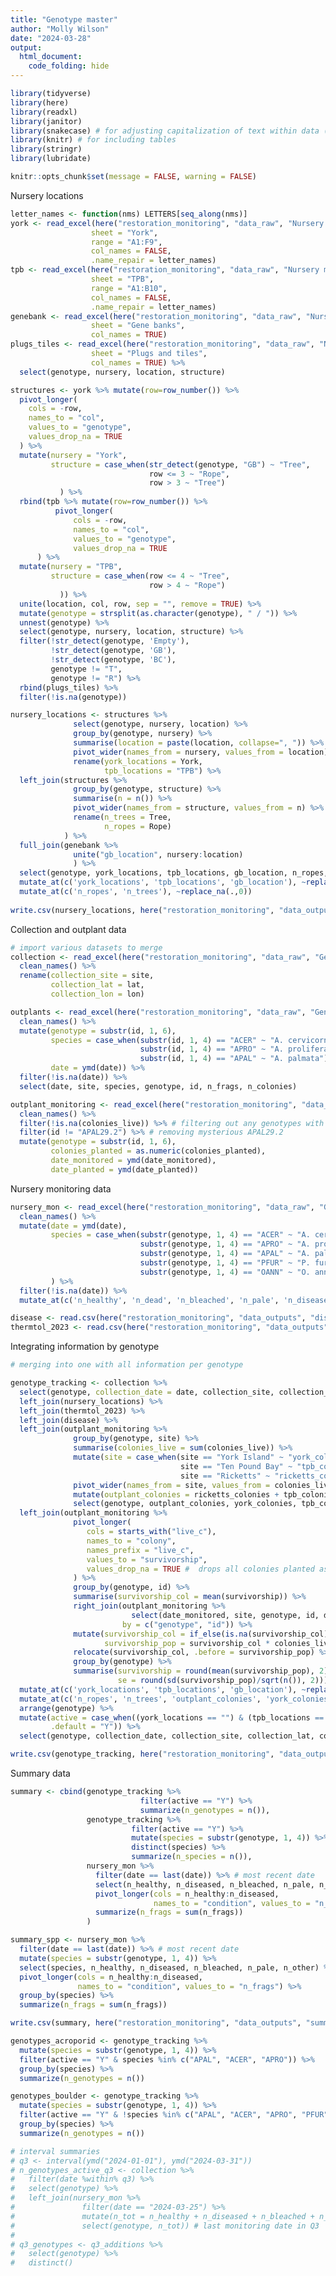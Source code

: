 ```yaml
---
title: "Genotype master"
author: "Molly Wilson"
date: "2024-03-28"
output: 
  html_document:
    code_folding: hide
---
```


```r
library(tidyverse)
library(here) 
library(readxl) 
library(janitor)
library(snakecase) # for adjusting capitalization of text within data (e.g., species names)
library(knitr) # for including tables
library(stringr)
library(lubridate)

knitr::opts_chunk$set(message = FALSE, warning = FALSE)
```

Nursery locations
```r
letter_names <- function(nms) LETTERS[seq_along(nms)]
york <- read_excel(here("restoration_monitoring", "data_raw", "Nursery map.xlsx"), 
                  sheet = "York", 
                  range = "A1:F9",
                  col_names = FALSE, 
                  .name_repair = letter_names)
tpb <- read_excel(here("restoration_monitoring", "data_raw", "Nursery map.xlsx"), 
                  sheet = "TPB", 
                  range = "A1:B10",
                  col_names = FALSE, 
                  .name_repair = letter_names)
genebank <- read_excel(here("restoration_monitoring", "data_raw", "Nursery map.xlsx"), 
                  sheet = "Gene banks",
                  col_names = TRUE)
plugs_tiles <- read_excel(here("restoration_monitoring", "data_raw", "Nursery map.xlsx"), 
                  sheet = "Plugs and tiles", 
                  col_names = TRUE) %>%
  select(genotype, nursery, location, structure)

structures <- york %>% mutate(row=row_number()) %>%
  pivot_longer(
    cols = -row,
    names_to = "col",
    values_to = "genotype",
    values_drop_na = TRUE
  ) %>%
  mutate(nursery = "York",
         structure = case_when(str_detect(genotype, "GB") ~ "Tree",
                               row <= 3 ~ "Rope",
                               row > 3 ~ "Tree")
           ) %>%
  rbind(tpb %>% mutate(row=row_number()) %>%
          pivot_longer(
              cols = -row,
              names_to = "col",
              values_to = "genotype",
              values_drop_na = TRUE
      ) %>%
  mutate(nursery = "TPB",
         structure = case_when(row <= 4 ~ "Tree",
                               row > 4 ~ "Rope")
           )) %>%
  unite(location, col, row, sep = "", remove = TRUE) %>%
  mutate(genotype = strsplit(as.character(genotype), " / ")) %>% 
  unnest(genotype) %>%
  select(genotype, nursery, location, structure) %>%
  filter(!str_detect(genotype, 'Empty'),
         !str_detect(genotype, 'GB'),
         !str_detect(genotype, 'BC'),
         genotype != "T",
         genotype != "R") %>%
  rbind(plugs_tiles) %>%
  filter(!is.na(genotype))

nursery_locations <- structures %>%
              select(genotype, nursery, location) %>%
              group_by(genotype, nursery) %>%
              summarise(location = paste(location, collapse=", ")) %>%
              pivot_wider(names_from = nursery, values_from = location) %>%
              rename(york_locations = York,
                     tpb_locations = "TPB") %>%
  left_join(structures %>%
              group_by(genotype, structure) %>%
              summarise(n = n()) %>%
              pivot_wider(names_from = structure, values_from = n) %>%
              rename(n_trees = Tree,
                     n_ropes = Rope)
            ) %>%
  full_join(genebank %>%
              unite("gb_location", nursery:location)
              ) %>%
  select(genotype, york_locations, tpb_locations, gb_location, n_ropes, n_trees) %>%
  mutate_at(c('york_locations', 'tpb_locations', 'gb_location'), ~replace_na(.,"")) %>%
  mutate_at(c('n_ropes', 'n_trees'), ~replace_na(.,0))
  
write.csv(nursery_locations, here("restoration_monitoring", "data_outputs", "nursery_locations.csv"), row.names=FALSE)
```

Collection and outplant data
```r
# import various datasets to merge
collection <- read_excel(here("restoration_monitoring", "data_raw", "Genotype tracking.xlsx"), sheet = "collection") %>%
  clean_names() %>%
  rename(collection_site = site,
         collection_lat = lat,
         collection_lon = lon)

outplants <- read_excel(here("restoration_monitoring", "data_raw", "Genotype tracking.xlsx"), sheet = "outplants") %>% 
  clean_names() %>%
  mutate(genotype = substr(id, 1, 6),
         species = case_when(substr(id, 1, 4) == "ACER" ~ "A. cervicornis",
                             substr(id, 1, 4) == "APRO" ~ "A. prolifera",
                             substr(id, 1, 4) == "APAL" ~ "A. palmata"),
         date = ymd(date)) %>%
  filter(!is.na(date)) %>%
  select(date, site, species, genotype, id, n_frags, n_colonies)

outplant_monitoring <- read_excel(here("restoration_monitoring", "data_raw", "genotype tracking.xlsx"), sheet = "outplant monitoring") %>% 
  clean_names() %>%
  filter(!is.na(colonies_live)) %>% # filtering out any genotypes with missing data
  filter(id != "APAL29.2") %>% # removing mysterious APAL29.2
  mutate(genotype = substr(id, 1, 6),
         colonies_planted = as.numeric(colonies_planted),
         date_monitored = ymd(date_monitored),
         date_planted = ymd(date_planted))
```
Nursery monitoring data

```r
nursery_mon <- read_excel(here("restoration_monitoring", "data_raw", "Genotype tracking.xlsx"), sheet = "nursery monitoring") %>% 
  clean_names() %>%
  mutate(date = ymd(date),
         species = case_when(substr(genotype, 1, 4) == "ACER" ~ "A. cervicornis",
                             substr(genotype, 1, 4) == "APRO" ~ "A. prolifera",
                             substr(genotype, 1, 4) == "APAL" ~ "A. palmata",
                             substr(genotype, 1, 4) == "PFUR" ~ "P. furcata",
                             substr(genotype, 1, 4) == "OANN" ~ "O. annularis"),
         ) %>%
  filter(!is.na(date)) %>%
  mutate_at(c('n_healthy', 'n_dead', 'n_bleached', 'n_pale', 'n_diseased', 'n_other'), ~replace_na(.,0))

disease <- read.csv(here("restoration_monitoring", "data_outputs", "disease.csv"))
thermtol_2023 <- read.csv(here("restoration_monitoring", "data_outputs", "thermtol_2023.csv"))
```

Integrating information by genotype

```r
# merging into one with all information per genotype

genotype_tracking <- collection %>%
  select(genotype, collection_date = date, collection_site, collection_lat, collection_lon) %>%
  left_join(nursery_locations) %>%
  left_join(thermtol_2023) %>%
  left_join(disease) %>%
  left_join(outplant_monitoring %>%
              group_by(genotype, site) %>%
              summarise(colonies_live = sum(colonies_live)) %>%
              mutate(site = case_when(site == "York Island" ~ "york_colonies",
                                      site == "Ten Pound Bay" ~ "tpb_colonies",
                                      site == "Ricketts" ~ "ricketts_colonies")) %>%
              pivot_wider(names_from = site, values_from = colonies_live) %>%
              mutate(outplant_colonies = ricketts_colonies + tpb_colonies + york_colonies) %>% # live colonies
              select(genotype, outplant_colonies, york_colonies, tpb_colonies, ricketts_colonies)) %>%
  left_join(outplant_monitoring %>%
              pivot_longer(
                 cols = starts_with("live_c"),
                 names_to = "colony",
                 names_prefix = "live_c",
                 values_to = "survivorship",
                 values_drop_na = TRUE #  drops all colonies planted as indv (APALs and some APROs)
              ) %>%
              group_by(genotype, id) %>%
              summarise(survivorship_col = mean(survivorship)) %>%
              right_join(outplant_monitoring %>%
                           select(date_monitored, site, genotype, id, date_planted, colonies_planted, colonies_live),
                         by = c("genotype", "id")) %>%
              mutate(survivorship_col = if_else(is.na(survivorship_col), 100, survivorship_col),
                     survivorship_pop = survivorship_col * colonies_live / colonies_planted) %>%
              relocate(survivorship_col, .before = survivorship_pop) %>%
              group_by(genotype) %>%
              summarise(survivorship = round(mean(survivorship_pop), 2),
                        se = round(sd(survivorship_pop)/sqrt(n()), 2))) %>%
  mutate_at(c('york_locations', 'tpb_locations', 'gb_location'), ~replace_na(.,"")) %>%
  mutate_at(c('n_ropes', 'n_trees', 'outplant_colonies', 'york_colonies', 'tpb_colonies', 'ricketts_colonies'), ~replace_na(.,0)) %>%
  arrange(genotype) %>%
  mutate(active = case_when((york_locations == "") & (tpb_locations == "") & (gb_location == "") ~ "N",
         .default = "Y")) %>%
  select(genotype, collection_date, collection_site, collection_lat, collection_lon, york_locations, tpb_locations, gb_location, mean_infection, survivorship_bl2023 = survivorship, min_thermtol_bl2023 = min_thermtolerance, active) # removing outplant results for now until we start outplanting again

write.csv(genotype_tracking, here("restoration_monitoring", "data_outputs", "genotype_tracking.csv"), row.names=FALSE)
```

Summary data

```r
summary <- cbind(genotype_tracking %>%
                             filter(active == "Y") %>%
                             summarize(n_genotypes = n()), 
                 genotype_tracking %>%
                           filter(active == "Y") %>%
                           mutate(species = substr(genotype, 1, 4)) %>%
                           distinct(species) %>%
                           summarize(n_species = n()), 
                 nursery_mon %>% 
                   filter(date == last(date)) %>% # most recent date
                   select(n_healthy, n_diseased, n_bleached, n_pale, n_other) %>%
                   pivot_longer(cols = n_healthy:n_diseased, 
                                names_to = "condition", values_to = "n_frags") %>%
                   summarize(n_frags = sum(n_frags))
                 )

summary_spp <- nursery_mon %>% 
  filter(date == last(date)) %>% # most recent date
  mutate(species = substr(genotype, 1, 4)) %>%
  select(species, n_healthy, n_diseased, n_bleached, n_pale, n_other) %>%
  pivot_longer(cols = n_healthy:n_diseased, 
               names_to = "condition", values_to = "n_frags") %>%
  group_by(species) %>%
  summarize(n_frags = sum(n_frags))

write.csv(summary, here("restoration_monitoring", "data_outputs", "summary.csv"), row.names=FALSE)

genotypes_acroporid <- genotype_tracking %>%
  mutate(species = substr(genotype, 1, 4)) %>%
  filter(active == "Y" & species %in% c("APAL", "ACER", "APRO")) %>%
  group_by(species) %>%
  summarize(n_genotypes = n())

genotypes_boulder <- genotype_tracking %>%
  mutate(species = substr(genotype, 1, 4)) %>%
  filter(active == "Y" & !species %in% c("APAL", "ACER", "APRO", "PFUR", "PDIV")) %>%
  group_by(species) %>%
  summarize(n_genotypes = n())

# interval summaries
# q3 <- interval(ymd("2024-01-01"), ymd("2024-03-31"))
# n_genotypes_active_q3 <- collection %>%
#   filter(date %within% q3) %>%
#   select(genotype) %>%
#   left_join(nursery_mon %>% 
#               filter(date == "2024-03-25") %>%
#               mutate(n_tot = n_healthy + n_diseased + n_bleached + n_pale) %>%
#               select(genotype, n_tot)) # last monitoring date in Q3
# 
# q3_genotypes <- q3_additions %>% 
#   select(genotype) %>%
#   distinct()
```



